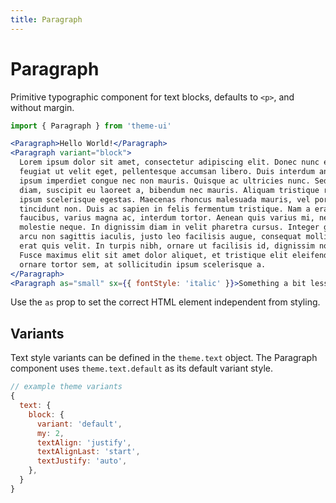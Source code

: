 ```yaml
---
title: Paragraph
---
```


# Paragraph

Primitive typographic component for text blocks, defaults to `<p>`, and without margin.

```js
import { Paragraph } from 'theme-ui'
```

```jsx live=true
<Paragraph>Hello World!</Paragraph>
<Paragraph variant="block">
  Lorem ipsum dolor sit amet, consectetur adipiscing elit. Donec nunc elit,
  feugiat ut velit eget, pellentesque accumsan libero. Duis interdum ante sed
  ipsum imperdiet congue nec non mauris. Quisque ac ultricies nunc. Sed nisi
  diam, suscipit eu laoreet a, bibendum nec mauris. Aliquam tristique rhoncus
  ipsum scelerisque egestas. Maecenas rhoncus malesuada mauris, vel porta ex
  tincidunt non. Duis ac sapien in felis fermentum tristique. Nam a erat
  faucibus, varius magna ac, interdum tortor. Aenean quis varius mi, nec
  molestie neque. In dignissim diam in velit pharetra cursus. Integer gravida,
  arcu non sagittis iaculis, justo leo facilisis augue, consequat mollis risus
  erat quis velit. In turpis nibh, ornare ut facilisis id, dignissim non enim.
  Fusce maximus elit sit amet dolor aliquet, et tristique elit eleifend. Aenean
  ornare tortor sem, at sollicitudin ipsum scelerisque a.
</Paragraph>
<Paragraph as="small" sx={{ fontStyle: 'italic' }}>Something a bit less important</Paragraph>
```

Use the `as` prop to set the correct HTML element independent from styling.

## Variants

Text style variants can be defined in the `theme.text` object.
The Paragraph component uses `theme.text.default` as its default variant style.

```js
// example theme variants
{
  text: {
    block: {
      variant: 'default',
      my: 2,
      textAlign: 'justify',
      textAlignLast: 'start',
      textJustify: 'auto',
    },
  }
}
```
